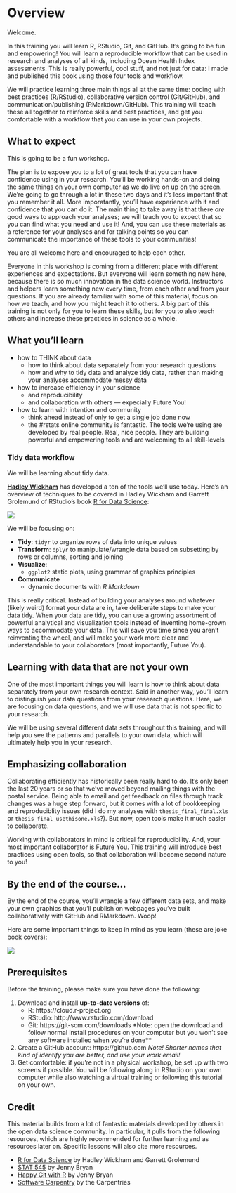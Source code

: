 # Overview {#overview}

Welcome. 

In this training you will learn R, RStudio, Git, and GitHub. It's going to be fun and empowering! You will learn a reproducible workflow that can be used in research and analyses of all kinds, including Ocean Health Index assessments. This is really powerful, cool stuff, and not just for data: I made and published this book using those four tools and workflow.

We will practice learning three main things all at the same time: coding with best practices (R/RStudio), collaborative version control (Git/GitHub), and communication/publishing (RMarkdown/GitHub). This training will teach these all together to reinforce skills and best practices, and get you comfortable with a workflow that you can use in your own projects. 

## What to expect

This is going to be a fun workshop. 

The plan is to expose you to a lot of great tools that you can have confidence using in your research. You'll be working hands-on and doing the same things on your own computer as we do live on up on the screen. We're going to go through a lot in these two days and it's less important that you remember it all. More imporatantly, you'll have experience with it and confidence that you can do it. The main thing to take away is that there *are* good ways to approach your analyses; we will teach you to expect that so you can find what you need and use it! And, you can use these materials as a reference for your analyses and for talking points so you can communicate the importance of these tools to your communities!

You are all welcome here and encouraged to help each other. 

Everyone in this workshop is coming from a different place with different experiences and expectations. But everyone will learn something new here, because there is so much innovation in the data science world. Instructors and helpers learn something new every time, from each other and from your questions. If you are already familiar with some of this material, focus on how we teach, and how you might teach it to others. A big part of this training is not only for you to learn these skills, but for you to also teach others and increase these practices in science as a whole. 

## What you'll learn

- how to THINK about data 
    - how to think about data separately from your research questions
    - how and why to tidy data and analyze tidy data, rather than making your analyses accommodate messy data
- how to increase efficiency in your science
    - and reproducibility
    - and collaboration with others — expecially Future You!
- how to learn with intention and community
    - think ahead instead of only to get a single job done now
    - the #rstats online community is fantastic. The tools we're using are developed by real people. Real, nice people. They are building powerful and empowering tools and are welcoming to all skill-levels


### Tidy data workflow

We will be learning about tidy data. 

[**Hadley Wickham**](http://hadley.nz/) has developed a ton of the tools we'll use today. 
Here's an overview of techniques to be covered in Hadley Wickham and Garrett Grolemund of RStudio's book [R for Data Science](http://r4ds.had.co.nz/):

![](img/r4ds_data-science.png)

We will be focusing on: 

- **Tidy**: `tidyr` to organize rows of data into unique values
- **Transform**: `dplyr` to manipulate/wrangle data based on subsetting by rows or columns, sorting and joining
- **Visualize**: 
    - `ggplot2` static plots, using grammar of graphics principles
- **Communicate**
    - dynamic documents with *R Markdown*
    
    
This is really critical. Instead of building your analyses around whatever (likely weird) format your data are in, take deliberate steps to make your data tidy. When your data are tidy, you can use a growing assortment of powerful analytical and visualization tools instead of inventing home-grown ways to accommodate your data. This will save you time since you aren't reinventing the wheel, and will make your work more clear and understandable to your collaborators (most importantly, Future You). 

    
## Learning with data that are not your own

One of the most important things you will learn is how to think about data separately from your own research context. Said in another way, you'll learn to distinguish your data questions from your research questions. Here, we are focusing on data questions, and we will use data that is not specific to your research.

We will be using several different data sets throughout this training, and will help you see the patterns and parallels to your own data, which will ultimately help you in your research.

## Emphasizing collaboration

Collaborating efficiently has historically been really hard to do. It's only been the last 20 years or so that we've moved beyond mailing things with the postal service. Being able to email and get feedback on files through track changes was a huge step forward, but it comes with a lot of bookkeeping and reproduciblity issues (did I do my analyses with `thesis_final_final.xls` or `thesis_final_usethisone.xls`?). But now, open tools make it much easier to collaborate. 

Working with collaborators in mind is critical for reproducibility. And, your most important collaborator is Future You. This training will introduce best practices using open tools, so that collaboration will become second nature to you!

## By the end of the course...

By the end of the course, you'll wrangle a few different data sets, and make your own graphics that you'll publish on webpages you've built collaboratively with GitHub and RMarkdown. Woop!

Here are some important things to keep in mind as you learn (these are joke book covers): 

![](img/practical_dev_both.png)

## Prerequisites

Before the training, please make sure you have done the following: 

1. Download and install **up-to-date versions** of:
    - R: https://cloud.r-project.org
    - RStudio: http://www.rstudio.com/download 
    - Git: https://git-scm.com/downloads *Note: open the download and follow normal install procedures on your computer but you won't see any software installed when you're done**
1. Create a GitHub account: https://github.com *Note! Shorter names that kind of identify you are better, and use your work email!*
1. Get comfortable: if you're not in a physical workshop, be set up with two screens if possible. You will be following along in RStudio on your own computer while also watching a virtual training or following this tutorial on your own.

<!---
## Motivation 


More often than not, there are more than one way to do things. I'm going to focus mostly on what I have ended up using day-to-day; I try to incorporate better practices as I come upon them but that's not always the case. RStudio has some built-in redundancy too that I'll try to show you so that you can approach things in different ways and ease in.

- based on literature: best and good enough practices
- also based on our team's experience of how to do better science in less time




## Collaboration

Everything we learn today is to going to help you collaborate with your most important collaborator — YOU. Science is collaborative, starting with Future You, your current collaborators, and anyone wanting to build off your science later on. 

## Reproducibility

- record of your analyses. 
- rerun them!
- modify them, maybe change a threshold, try a different coefficient, etc, maybe today
- modify them, make a new figure, in 6 months! 

## Mindset

New but will become increasingly familiar. We’ll start you off with some momentum, like if you were going to learn to ride a bike or ...

Expect that there is a way to do what you want to do

- stop confounding data science with your science. Expect that someone has had your problem before or done what you want to do. 


If you plan to program mostly in one particular language on a single platform (such as Mac or Windows), you might try an integrated development environment (IDE). IDEs integrate text editing, syntax highlighting, version control, help, build tools, and debugging in one interface, simplifying development. 

http://r-bio.github.io/intro-git-rstudio/

## Data science is a discipline

It has theories, methods, and tools. 

Tidyverse and Hadley’s graphic. Tidy data.

Going to teach you how to think differently, get into some of the theory but in the context of hands-on work.


--->


## Credit

This material builds from a lot of fantastic materials developed by others in the open data science community. In particular, it pulls from the following resources, which are highly recommended for further learning and as resources later on. Specific lessons will also cite more resources.

- [R for Data Science](http://r4ds.had.co.nz/) by Hadley Wickham and Garrett Grolemund
- [STAT 545](http://stat545.com/) by Jenny Bryan
- [Happy Git with R](http://happygitwithr.com) by Jenny Bryan
- [Software Carpentry](https://software-carpentry.org/lessons/) by the Carpentries
